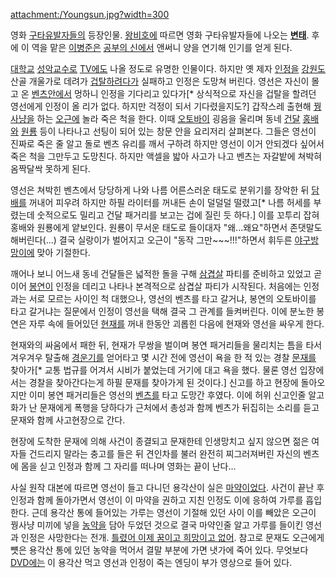 attachment:/Youngsun.jpg?width=300

영화 [[구타유발자들]]의 등장인물. [[왕비호]]에 따르면 영화 구타유발자들에 나오는 '''[[변태]]'''. 후에 이 역을 맡은 [[이병준]]은 [[공부의 신]]에서 앤써니 양을 연기해 인기를 얻게 된다.

[[대학교]] [[성악]][[교수]]로 [[TV]]에도 나올 정도로 유명한 인물이다. 하지만 옛 제자 [[인정]]을 [[강원도]] 산골 개울가로 데려가 [[겁탈]]하려다가 실패하고 인정은 도망쳐 버린다. 영선은 자신이 몰고 온 [[벤츠]]안에서 멍하니 인정을 기다리고 있다가[* 상식적으로 자신을 겁탈을 할려던 영선에게 인정이 올 리가 없다. 하지만 걱정이 되서 기다렸을지도?] 갑작스레 출현해 [[꿩]]사냥을 하는 [[오근]]에 놀라 죽은 척을 한다. 이때 [[오토바이]] 굉음을 울리며 동네 [[건달]] [[홍배]]와 [[원룡]] 등이 나타나고 선팅이 되어 있는 창문 안을 요리저리 살펴본다. 그들은 영선이 진짜로 죽은 줄 알고 돌로 벤츠 유리를 깨서 구하려 하지만 영선이 이거 안되겠다 싶어서 죽은 척을 그만두고 도망친다. 하지만 액셀을 밟아 사고가 나고 벤츠는 자갈밭에 쳐박혀 옴짝달싹 못하게 된다.

영선은 쳐박힌 벤츠에서 당당하게 나와 나름 어른스러운 태도로 분위기를 장악한 뒤 [[담배]]를 꺼내어 피우려 하지만 하필 라이터를 꺼내든 손이 덜덜덜 떨렸고[* 나름 허세를 부렸는데 숫적으로도 밀리고 건달 패거리를 보고는 겁에 질린 듯 하다.] 이를 꼬투리 잡혀 홍배와 원룡에게 얕보인다. 원룡이 무서운 태도로 들이대자 "왜...왜요"하면서 존댓말도 해버린다(...) 결국 실랑이가 벌어지고 오근이 "동작 그만~~~!!!"하면서 휘두른 [[야구방망이]]에 맞아 기절한다.

깨어나 보니 어느새 동네 건달들은 넓적한 돌을 구해 [[삼겹살]] 파티를 준비하고 있었고 곧이어 [[봉연]]이 인정을 데리고 나타나 본격적으로 삼겹살 파티가 시작된다. 처음에는 인정과는 서로 모르는 사이인 척 대했으나, 영선의 벤츠를 타고 갈거냐, 봉연의 오토바이를 타고 갈거냐는 질문에서 인정이 영선을 택해 결국 그 관계를 들켜버린다. 이에 분노한 봉연은 자루 속에 들어있던 [[현재]]를 꺼내 한동안 괴롭힌 다음에 현재와 영선을 싸우게 한다.

현재와의 싸움에서 패한 뒤, 현재가 무쌍을 벌이며 봉연 패거리들을 물리치는 틈을 타서 겨우겨우 탈출해 [[경운기]]를 얻어타고 몇 시간 전에 영선이 욕을 한 적 있는 경찰 [[문재]]를 찾아가[* 교통 법규를 어겨서 시비가 붙었는데 거기에 대고 욕을 했다. 물론 영선 입장에서는 경찰을 찾아간다는게 하필 문재를 찾아가게 된 것이다.] 신고를 하고 현장에 돌아오지만 이미 봉연 패거리들은 영선의 [[벤츠]]를 타고 도망간 후였다. 이에 허위 신고인줄 알고 화가 난 문재에게 폭행을 당하다가 근처에서 총성과 함께 벤츠가 뒤집히는 소리를 듣고 문재와 함께 사고현장으로 간다.

현장에 도착한 문재에 의해 사건이 종결되고 문재한테 인생망치고 싶지 않으면 젊은 여자들 건드리지 말라는 충고를 들은 뒤 견인차를 불러 완전히 찌그러져버린 자신의 벤츠에 몸을 싣고 인정과 함께 그 자리를 떠나며 영화는 끝이 난다...

사실 원작 대본에 따르면 영선이 들고 다니던 용각산이 실은 [[마약]]이었다. 사건이 끝난 후 인정과 함께 돌아가면서 영선이 이 마약을 권하고 지친 인정도 이에 응하여 가루를 흡입한다. 근데 용각산 통에 들어있는 가루는 영선이 기절해 있던 사이 이를 빼았은 오근이 꿩사냥 미끼에 넣을 [[농약]]을 담아 두었던 것으로 결국 마약인줄 알고 가루를 들이킨 영선과 인정은 사망한다는 전개. [[틀렸어 이제 꿈이고 희망이고 없어]]. 참고로 문재도 오근에게 뻇은 용각산 통에 있던 농약을 먹어서 결말 부분에 가면 냇가에 죽어 있다. 무엇보다 [[DVD]]에는 이 용각산 먹고 영선과 인정이 죽는 엔딩이 부가 영상으로 들어 있다.
